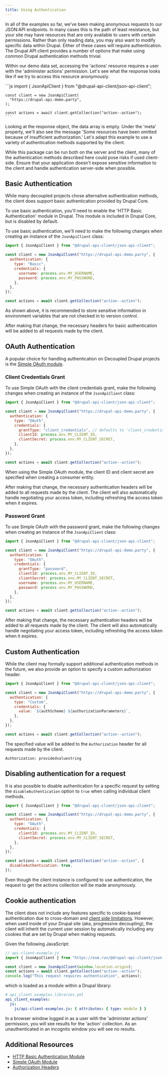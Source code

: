 ```yaml
---
title: Using Authentication
---
```




In all of the examples so far, we've been making anonymous requests to our JSON:API endpoints. In many cases this is the path of least resistance, but your site may have resources that are only available to users with certain permissions. Rather than only reading data, you may also want to modify specific data within Drupal. Either of these cases will require authentication. The Drupal API client provides a number of options that make using common Drupal authentication methods trivial.

Within our demo data set, accessing the 'actions' resource requires a user with the 'administer actions' permission. Let's see what the response looks like if we try to access this resource anonymously.



<Tabs>
  <TabItem label="JS">
    ```js
    import { JsonApiClient } from "@drupal-api-client/json-api-client";

    const client = new JsonApiClient(
      "https://drupal-api-demo.party",
    );

    const actions = await client.getCollection("action--action");
    ```

  </TabItem>
  <TabItem label="Data">
    <JsonView client:only="react" collapsed={3} src={actions} />
  </TabItem>
</Tabs>

Looking at the response object, the data array is empty. Under the 'meta' property, we'll also see the message 'Some resources have been omitted because of insufficient authorization.' Let's adapt this example to use a variety of authentication methods supported by the client.

<Aside type="danger">
  While this package can be run both on the server and the client, many of the
  authentication methods described here could pose risks if used client-side.
  Ensure that your application doesn't expose sensitive information to the
  client and handle authentication server-side when possible.
</Aside>

## Basic Authentication

While many decoupled projects chose alternative authentication methods, the client does support basic authentication provided by Drupal Core.

<Aside>
  To use basic authentication, you'll need to enable the 'HTTP Basic
  Authentication' module in Drupal. This module is included in Drupal Core, but
  is disabled by default.
</Aside>

To use basic authentication, we'll need to make the following changes when creating an instance of the `JsonApiClient` class:

```js ins={5-13}
import { JsonApiClient } from "@drupal-api-client/json-api-client";

const client = new JsonApiClient("https://drupal-api-demo.party", {
  authentication: {
    type: "Basic",
    credentials: {
      username: process.env.MY_USERNAME,
      password: process.env.MY_PASSWORD,
    },
  },
});

const actions = await client.getCollection("action--action");
```

<Aside type="caution">
  As shown above, it is recommended to store sensitive information in
  environment variables that are not checked in to version control.
</Aside>

After making that change, the necessary headers for basic authentication will be added to all requests made by the client.

## OAuth Authentication

A popular choice for handling authentication on Decoupled Drupal projects is the [Simple OAuth module](https://www.drupal.org/project/simple_oauth).

### Client Credentials Grant

To use Simple OAuth with the client credentials grant, make the following changes when creating an instance of the `JsonApiClient` class:

```js ins={5-14}
import { JsonApiClient } from "@drupal-api-client/json-api-client";

const client = new JsonApiClient("https://drupal-api-demo.party", {
  authentication: {
    type: "OAuth",
    credentials: {
      grantType: "client_credentials", // defaults to 'client_credentials' if omitted
      clientId: process.env.MY_CLIENT_ID,
      clientSecret: process.env.MY_CLIENT_SECRET,
    },
  },
});

const actions = await client.getCollection("action--action");
```

<Aside>
  When using the Simple OAuth module, the client ID and client secret are
  specified when creating a consumer entity.
</Aside>

After making that change, the necessary authentication headers will be added to all requests made by the client. The client will also automatically handle negotiating your access token, including refreshing the access token when it expires.

### Password Grant

To use Simple OAuth with the password grant, make the following changes when creating an instance of the `JsonApiClient` class:

```js ins={5-14}
import { JsonApiClient } from "@drupal-api-client/json-api-client";

const client = new JsonApiClient("https://drupal-api-demo.party", {
  authentication: {
    type: "OAuth",
    credentials: {
      grantType: "password",
      clientId: process.env.MY_CLIENT_ID,
      clientSecret: process.env.MY_CLIENT_SECRET,
      username: process.env.MY_USERNAME,
      password: process.env.MY_PASSWORD,
    },
  },
});

const actions = await client.getCollection("action--action");
```

After making that change, the necessary authentication headers will be added to all requests made by the client. The client will also automatically handle negotiating your access token, including refreshing the access token when it expires.

## Custom Authentication

While the client may formally support additional authentication methods in the future, we also provide an option to specify a custom authorization header.

```js ins={5-13}
import { JsonApiClient } from "@drupal-api-client/json-api-client";

const client = new JsonApiClient("https://drupal-api-demo.party", {
  authentication: {
    type: "Custom",
    credentials: {
      value: `${authScheme} ${authorizationParameters}`,
    },
  },
});

const actions = await client.getCollection("action--action");
```

The specified value will be added to the `Authorization` header for all requests made by the client.

```http
Authorization: providedvaluestring
```

## Disabling authentication for a request

It is also possible to disable authentication for a specific request by setting the `disableAuthentication` option to `true` when calling individual client methods.

```js {16, 18} ins={17}
import { JsonApiClient } from "@drupal-api-client/json-api-client";

const client = new JsonApiClient("https://drupal-api-demo.party", {
  authentication: {
    type: "OAuth",
    credentials: {
      clientId: process.env.MY_CLIENT_ID,
      clientSecret: process.env.MY_CLIENT_SECRET,
    },
  },
});

const actions = await client.getCollection("action--action", {
  disableAuthentication: true,
});
```

Even though the client instance is configured to use authentication, the request to get the actions collection will be made anonymously.

## Cookie authentication

The client does not include any features specific to cookie-based authentication due to cross-domain and [client side limitations](https://developer.mozilla.org/en-US/docs/Web/HTTP/Headers/Set-Cookie). However, when used inside of your Drupal site (aka, progressive decoupling), the client will inherit the current user session by automatically including any cookies that are set by Drupal when making requests.

Given the following JavaScript:

```js
// api-client-example.js
import { JsonApiClient } from "https://esm.run/@drupal-api-client/json-api-client";

const client = new JsonApiClient(window.location.origin);
const actions = await client.getCollection("action--action");
console.log("This request requires authentication", actions);
```

which is loaded as a module within a Drupal library:

```yml
# api_client_examples.libraries.yml
api_client_examples:
  js:
    js/api-client-examples.js: { attributes: { type: module } }
```

In a browser window logged in as a user with the 'administer actions' permission, you will see results for the 'action' collection. As an unauthenticated in an incognito window you will see no results.

## Additional Resources

- [HTTP Basic Authentication Module](https://www.drupal.org/docs/8/core/modules/basic_auth)
- [Simple OAuth Module](https://www.drupal.org/project/simple_oauth)
- [Authorization Headers](https://developer.mozilla.org/en-US/docs/Web/HTTP/Headers/Authorization)
